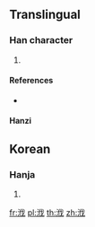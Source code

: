 ==Translingual==

===Han character===
{{Han char|rn=85|rad=水|as=06|sn=9|four=|canj=EOI}}

# {{defn|Han|sort=水06}}

====References====
* {{Han ref|kx=0623.171|dj=1021.071|hdz=31609.041|uh=6D4C|ud=27980}}

====Hanzi====
{{cmn-hanzi|pinyin=[[peol]] ([[peol5]])|wg=beol<sup>5</sup>}}

==Korean==

===Hanja===
{{ko-hanja|hangeul=발|eumhun=|rv=bal|mr=pal|y=pal}}

# {{defn|lang=ko|sort=水06}}

[[fr:浌]]
[[pl:浌]]
[[th:浌]]
[[zh:浌]]